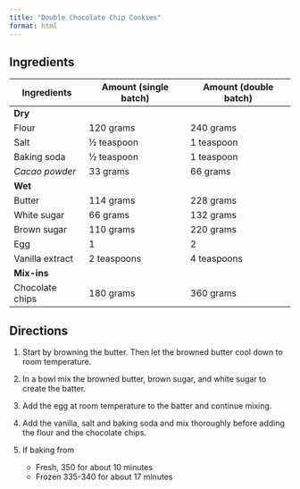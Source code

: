 ```yaml
---
title: "Double Chocolate Chip Cookies"
format: html
---
```


## Ingredients

| Ingredients | Amount (single batch) | Amount (double batch) |
|---|---|---|
| **Dry** | | |
| Flour | 120 grams | 240 grams |
| Salt | ½ teaspoon | 1 teaspoon |
| Baking soda | ½ teaspoon | 1 teaspoon |
| *Cacao powder* | 33 grams | 66 grams |
| **Wet** | | |
| Butter | 114 grams | 228 grams |
| White sugar | 66 grams | 132 grams |
| Brown sugar | 110 grams | 220 grams | 
| Egg | 1 | 2 |
| Vanilla extract | 2 teaspoons | 4 teaspoons|
| **Mix-ins** | | |
| Chocolate chips | 180 grams | 360 grams | 

## Directions

1. Start by browning the butter. Then let the browned butter cool down to room temperature.

2. In a bowl mix the browned butter, brown sugar, and white sugar to create the batter.

3. Add the egg at room temperature to the batter and continue mixing.

4. Add the vanilla, salt and baking soda and mix thoroughly before adding the flour and the chocolate chips.
5. If baking from
    - Fresh, 350 for about 10 minutes 
    - Frozen 335-340 for about 17 minutes 
